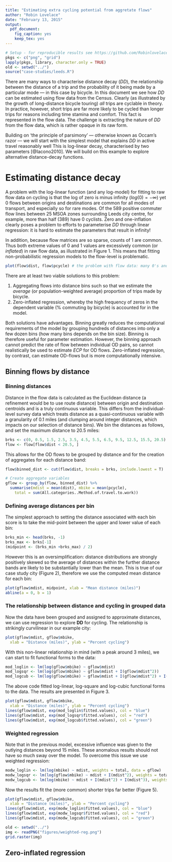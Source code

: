 ```yaml
---
title: "Estimating extra cycling potential from aggretate flows"
author: "Robin Lovelace"
date: "February 13, 2015"
output:
  pdf_document:
    fig_caption: yes
    keep_tex: yes
---
```


```r
# Setup - for reproducible results see https://github.com/Robinlovelace/pct
pkgs <- c("png", "grid")
lapply(pkgs, library, character.only = TRUE)
old <- setwd("../")
source("case-studies/leeds.R")
```

There are many ways to characterise distance decay (*DD*),
the relationship between the distance
of a trip and the probability of it being made by a particular mode --- in this
case by bicycle. In this document we see how *DD* can be estimated
using flow data from the Census. Clearly
(as illustrated by the growth of long-distance bicycle touring) *all* trips
are cyclable in theory. In practice, however, short trips are far more likely
to be cycled than longer trips for reasons including time stamina and comfort.
This fact is represented in the flow data. The challenge is extracting the
nature of *DD* from the flow data, which is rather opaque in its raw form.

Building on 'the principle of parsimony' --- otherwise known as Occam's razor ---
we will start with the simplest model that explains *DD* in active
travel reasonably well This is log-linear decay, characterised by two parameters
[@Iacono2010]. We will build on this example to explore alternative
distance-decay functions.

# Estimating distance decay

A problem with the log-linear function
(and any log-model) for fitting to raw flow data on cycling is that
the log of zero is minus infinity ($log(0) = -\infty$) yet 0 flows between
origins and destinations are common for all modes of transport, and especially
so for rare modes. Of the 589 positive commuter flow lines between 25 MSOA zones 
surrounding Leeds city centre, for example, more than half (389) have 0 cyclists.
Zero and one-inflation
clearly poses a problem to efforts to parameterise *DD* through linear
regression: it is hard to estimate the parameters that result in infinity!

In addition, because flow matrices are so sparse, counts of 1 are common.
Thus both extreme values of
0 and 1 values are excessively common (or *inflated*) in raw flow data, 
as illustrated in Figure 1. This means that fitting non-probabilistic
regression models to the flow-level is problematic.

```r
plot(flow$dist, flow$pcycle) # the problem with flow data: many 0's and 1's
```

There are at least two viable solutions to this problem:

1. Aggregating flows into distance bins such so that we estimate the *average*
(or population-weighted average) proportion of trips made by bicycle.
2. Zero-inflated regression, whereby the high frequency of zeros in the dependent
variable (% commuting by bicycle) is accounted for in the model.

Both solutions have advantages. Binning greatly reduces the computational requirements
of the model by grouping hundreds of distances into only a few dozen bins (how
many bins depends on the bin size). Binning is therefore
useful for parameter estimation. However, the binning approach cannot predict
the rate of flow between individual OD pairs, so cannot realistically be
used to estimate *ECP* for OD flows. Zero-inflated regression, by contrast,
can estimate OD-flows but is more computationally intensive.

## Binning flows by distance

### Binning distances

Distance in the flow data is calculated as the Euclidean distance
(a refinement would be to use route distance)
between origin and destination centroids and is a truly continuous variable.
This differs from the individual-level survey data which treats distance
as a quasi-continuous variable with a granularity of 0.1 miles (and clumping
around integer distances, which impacts on our selection of distance bins).
We bin the distances as follows, and set the maximum distance to 20.5 miles:

```r
brks <- c(0, 0.5, 1.5, 2.5, 3.5, 4.5, 5.5, 6.5, 9.5, 12.5, 15.5, 20.5)
flow <- flow[flow$dist < 20.5, ]
```

This allows for the OD flows to be grouped by distance and for the creation
of aggregates for each distance band:

```r
flow$binned_dist <- cut(flow$dist, breaks = brks, include.lowest = T)

# Create aggregate variables
gflow <- group_by(flow, binned_dist) %>%
  summarise(mdist = mean(dist), mbike = mean(pcycle),
    total = sum(All.categories..Method.of.travel.to.work))
```


### Defining average distances per bin

The simplest approach to setting the distance associated with each bin
score is to take the mid-point between the upper and lower value of each bin:

```r
brks_min <- head(brks, -1)
brks_max <- brks[-1]
(midpoint <- (brks_min +brks_max) / 2)
```

However this is an oversimplification: distance distributions are strongly
positively skewed so the average of distances within the further distance bands
are likely to be substantially lower than the mean. This is true of our case
study city (Figure 2), therefore we use the computed mean distance for each bin:

```r
plot(gflow$mdist, midpoint, xlab = "Mean distance (miles)")
abline(a = 0, b = 1)
```

### The relationship between distance and cycling in grouped data

Now the data have been grouped and assigned to approximate distances,
we can use regression to explore **DD** for cycling.
The relationship is strikingly curvilinear in our example city:

```r
plot(gflow$mdist, gflow$mbike,
  xlab = "Distance (miles)", ylab = "Percent cycling")
```

With this non-linear relationship in mind (with a peak around 3 miles),
we can start to fit functional forms to the data:

```r
mod_loglin <- lm(log(gflow$mbike) ~ gflow$mdist)
mod_logsqr <- lm(log(gflow$mbike) ~ gflow$mdist + I(gflow$mdist^2))
mod_logcub <- lm(log(gflow$mbike) ~ gflow$mdist + I(gflow$mdist^2) + I(gflow$mdist^3))
```

The above code fitted log-linear, log-square and log-cubic functional forms to the
data. The results are presented in Figure 3.

```r
plot(gflow$mdist, gflow$mbike,
  xlab = "Distance (miles)", ylab = "Percent cycling")
lines(gflow$mdist, exp(mod_loglin$fitted.values), col = "blue")
lines(gflow$mdist, exp(mod_logsqr$fitted.values), col = "red")
lines(gflow$mdist, exp(mod_logcub$fitted.values), col = "green")
```

### Weighted regression

Note that in the previous model, excessive influence was given to the outlying
distances beyond 15 miles. These anomalous results should not have so much
sway over the model. To overcome this issue we use weighted regression:

```r
modw_loglin <- lm(log(mbike) ~ mdist, weights = total, data = gflow)
modw_logsqr <- lm(log(gflow$mbike) ~ mdist + I(mdist^2), weights = total, data = gflow)
modw_logcub <- lm(log(mbike) ~ mdist + I(mdist^2) + I(mdist^3), weights = total, data = gflow)
```

Now the results fit the (more common) shorter trips far better (Figure 5).

```r
plot(gflow$mdist, gflow$mbike,
  xlab = "Distance (miles)", ylab = "Percent cycling")
lines(gflow$mdist, exp(modw_loglin$fitted.values), col = "blue")
lines(gflow$mdist, exp(modw_logsqr$fitted.values), col = "red")
lines(gflow$mdist, exp(modw_logcub$fitted.values), col = "green")
```

```r
old <- setwd("../")
img <- readPNG("figures/weighted-reg.png")
grid.raster(img)
```


## Zero-inflated regression

